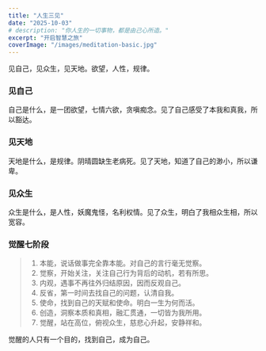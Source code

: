 ```yaml
---
title: "人生三见"
date: "2025-10-03"
# description: "你人生的一切事物，都是由己心所造。"
excerpt: "开启智慧之旅"
coverImage: "/images/meditation-basic.jpg"
---
```


见自己，见众生，见天地。欲望，人性，规律。

### 见自己 
自己是什么，是一团欲望，七情六欲，贪嗔痴念。见了自己感受了本我和真我，所以豁达。

### 见天地
天地是什么，是规律。阴晴圆缺生老病死。见了天地，知道了自己的渺小，所以谦卑。

### 见众生
众生是什么，是人性，妖魔鬼怪，名利权情。见了众生，明白了我相众生相，所以宽容。

### 觉醒七阶段
> 1. 本能，说话做事完全靠本能。对自己的言行毫无觉察。
> 2. 觉察，开始关注，关注自己行为背后的动机，若有所思。
> 3. 内观，遇事不再往外归结原因，因而反观自己。
> 4. 反省，第一时间去找自己的问题，认清自我。
> 5. 使命，找到自己的天赋和使命。明白一生为何而活。
> 6. 创造，洞察本质和真相，融汇贯通，一切皆为我所用。
> 7. 觉醒，站在高位，俯视众生，慈悲心升起，安静祥和。

觉醒的人只有一个目的，找到自己，成为自己。